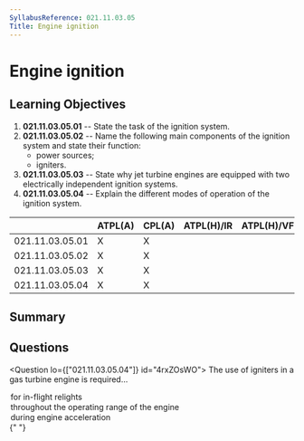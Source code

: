 ```yaml
---
SyllabusReference: 021.11.03.05
Title: Engine ignition
---
```


# Engine ignition

## Learning Objectives

1. **021.11.03.05.01** -- State the task of the ignition system.
2. **021.11.03.05.02** -- Name the following main components of the ignition
   system and state their function:
   - power sources;
   - igniters.
3. **021.11.03.05.03** -- State why jet turbine engines are equipped with two
   electrically independent ignition systems.
4. **021.11.03.05.04** -- Explain the different modes of operation of the
   ignition system.

|                 | ATPL(A) | CPL(A) | ATPL(H)/IR | ATPL(H)/VFR | CPL(H) | IR  | CBIR(A) |
| --------------- | ------- | ------ | ---------- | ----------- | ------ | --- | ------- |
| 021.11.03.05.01 | X       | X      |            |             |        |     |         |
| 021.11.03.05.02 | X       | X      |            |             |        |     |         |
| 021.11.03.05.03 | X       | X      |            |             |        |     |         |
| 021.11.03.05.04 | X       | X      |            |             |        |     |         |

## Summary

## Questions

<Question lo={["021.11.03.05.04"]} id="4rxZOsWO">
  <Text variant="multipleCorrect" select="3">
    The use of igniters in a gas turbine engine is required...
  </Text>
  <Option correct>for in-flight relights</Option>
  <Option>throughout the operating range of the engine</Option>
  <Option>during engine acceleration</Option>
</Question>{" "}
